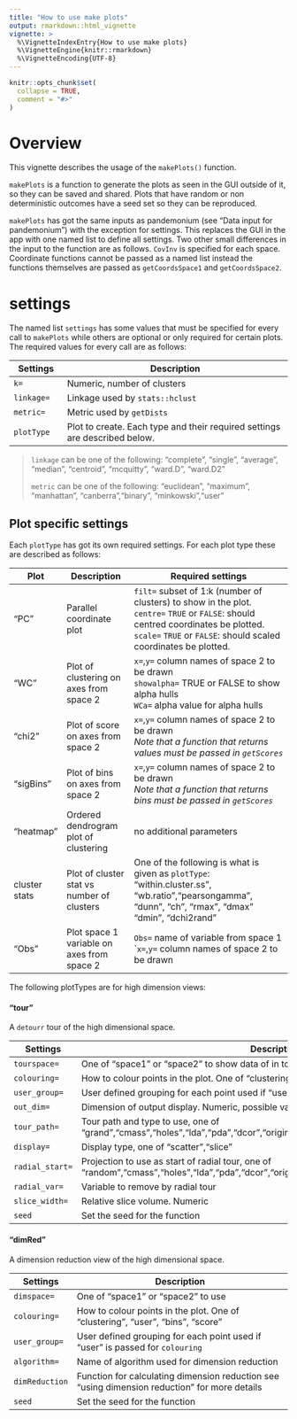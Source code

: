```yaml
---
title: "How to use make plots"
output: rmarkdown::html_vignette
vignette: >
  %\VignetteIndexEntry{How to use make plots}
  %\VignetteEngine{knitr::rmarkdown}
  %\VignetteEncoding{UTF-8}
---
```


```r
knitr::opts_chunk$set(
  collapse = TRUE,
  comment = "#>"
)
```

# Overview
This vignette describes the usage of the `makePlots()` function.

`makePlots` is a function to generate the plots as seen in the GUI outside of it, so they can be saved and shared. Plots that have random or non deterministic outcomes have a seed set so they can be reproduced.

`makePlots` has got the same inputs as pandemonium (see "Data input for pandemonium") with the exception for settings. This replaces the GUI in the app with one named list to define all settings. Two other small differences in the input to the function are as follows. `CovInv` is specified for each space. Coordinate functions cannot be passed as a named list instead the functions themselves are passed as `getCoordsSpace1` and `getCoordsSpace2`.

# settings

The named list `settings` has some values that must be specified for every call to `makePlots` while others are optional or only required for certain plots. The required values for every call are as follows:

| Settings | Description |
|--------|---------------------------------|
| `k=` | Numeric, number of clusters |
| `linkage=` | Linkage used by `stats::hclust` |
| `metric=` | Metric used by `getDists` |
| `plotType` | Plot to create. Each type and their required settings are described below.|

> `linkage` can be one of the following: "complete", "single", "average", "median", "centroid", "mcquitty", "ward.D", "ward.D2"
>
> `metric` can be one of the following: "euclidean", "maximum", "manhattan", "canberra","binary", "minkowski","user"

## Plot specific settings

Each `plotType` has got its own required settings. For each plot type these are described as follows:

| Plot | Description | Required settings | 
|--------|--------------|---------------------------------|
| "PC" | Parallel coordinate plot | `filt=` subset of 1:k (number of clusters) to show in the plot. `centre=` `TRUE` or `FALSE`: should centred coordinates be plotted. `scale=` `TRUE` or `FALSE`: should scaled coordinates be plotted.|
| "WC" | Plot of clustering on axes from space 2 | `x=`,`y=` column names of space 2 to be drawn <br>`showalpha=` TRUE or FALSE to show alpha hulls <br>`WCa=` alpha value for alpha hulls|
| "chi2" | Plot of score on axes from space 2 | `x=`,`y=` column names of space 2 to be drawn <br>*Note that a function that returns values must be passed in `getScores`*|
| "sigBins" | Plot of bins on axes from space 2 | `x=`,`y=` column names of space 2 to be drawn <br>*Note that a function that returns bins must be passed in `getScores`*|
| "heatmap" | Ordered dendrogram plot of clustering | no additional parameters |
| cluster stats | Plot of cluster stat vs number of clusters | One of the following is what is given as `plotType`: "within.cluster.ss", "wb.ratio","pearsongamma", "dunn", "ch", "rmax", "dmax" "dmin", "dchi2rand"|
| "Obs" | Plot space 1 variable on axes from space 2 | `Obs=` name of variable from space 1 <br>``x=`,`y=` column names of space 2 to be drawn |

The following plotTypes are for high dimension views:

#### "tour"
A `detourr` tour of the high dimensional space.


| Settings | Description |
|--------|---------------------------------|
| `tourspace=` | One of "space1" or "space2" to show data of in tour |
| `colouring=` | How to colour points in the plot. One of "clustering", "user", "bins", "score"|
| `user_group=` | User defined grouping for each point used if "user" is passed for `colouring` |
| `out_dim=` | Dimension of output display. Numeric, possible values are 2 or 3 |
| `tour_path=` | Tour path and type to use, one of "grand","cmass","holes","lda","pda","dcor","origin","spline","radial","mahalanobis","anomaly" |
|`display=` | Display type, one of "scatter","slice" |
| `radial_start=` | Projection to use as start of radial tour, one of "random","cmass","holes","lda","pda","dcor","origin","spline","mahalanobis" |
| `radial_var=` |  Variable to remove by radial tour |
| `slice_width=` | Relative slice volume. Numeric |
| `seed` | Set the seed for the function |

#### "dimRed"
A dimension reduction view of the high dimensional space.

| Settings | Description |
|--------|---------------------------------|
| `dimspace=` | One of "space1" or "space2" to use |
| `colouring=` | How to colour points in the plot. One of "clustering", "user", "bins", "score"|
| `user_group=` | User defined grouping for each point used if "user" is passed for `colouring` |
| `algorithm=` | Name of algorithm used for dimension reduction |
| `dimReduction` | Function for calculating dimension reduction see "using dimension reduction" for more details |
| `seed` | Set the seed for the function |
